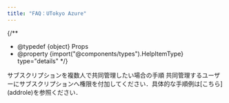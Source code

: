 ```yaml
---
title: "FAQ：UTokyo Azure"
---
```



{/**
  * @typedef {object} Props
  * @property {import("@components/types").HelpItemType} type="details"
  */}

<HelpItem lang="ja" type={props.type}>
  <Fragment slot="problem">サブスクリプションを複数人で共同管理したい場合の手順</Fragment>
  <Fragment slot="solution">共同管理するユーザーにサブスクリプションへ権限を付加してください．具体的な手順例は[こちら](addrole)を参照ください．</Fragment>
</HelpItem>
